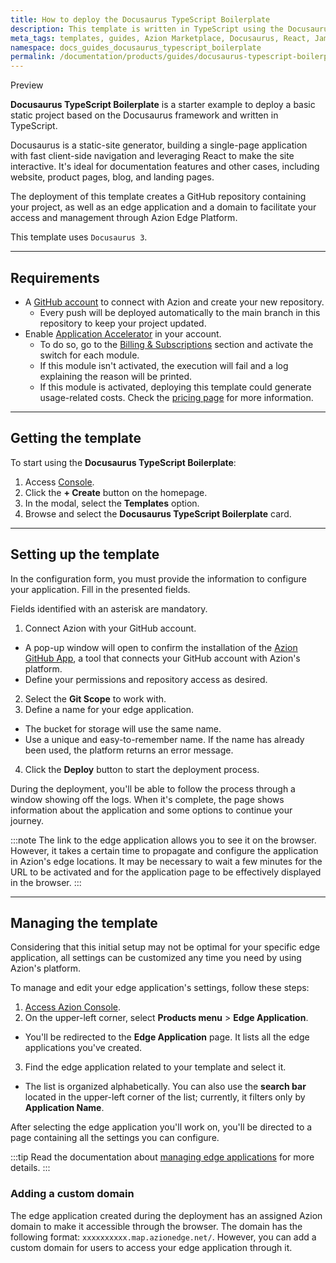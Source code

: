 ```yaml
---
title: How to deploy the Docusaurus TypeScript Boilerplate
description: This template is written in TypeScript using the Docusaurus framework, a static-site generator.
meta_tags: templates, guides, Azion Marketplace, Docusaurus, React, Jamstack, TypeScript
namespace: docs_guides_docusaurus_typescript_boilerplate
permalink: /documentation/products/guides/docusaurus-typescript-boilerplate/
---
```



<Tag severity="info" client:only="vue">
Preview
</Tag>

**Docusaurus TypeScript Boilerplate** is a starter example to deploy a basic static project based on the Docusaurus framework and written in TypeScript.

Docusaurus is a static-site generator, building a single-page application with fast client-side navigation and leveraging React to make the site interactive. It's ideal for documentation features and other cases, including website, product pages, blog, and landing pages.

The deployment of this template creates a GitHub repository containing your project, as well as an edge application and a domain to facilitate your access and management through Azion Edge Platform.

This template uses `Docusaurus 3`.

---

## Requirements

- A [GitHub account](https://github.com/signup) to connect with Azion and create your new repository.
  - Every push will be deployed automatically to the main branch in this repository to keep your project updated.
- Enable [Application Accelerator](/en/documentation/products/build/edge-application/application-accelerator/) in your account. 
    - To do so, go to the [Billing & Subscriptions](/en/documentation/products/guides/billing-and-subscriptions/#subscriptions) section and activate the switch for each module.
    - If this module isn't activated, the execution will fail and a log explaining the reason will be printed.
    - If this module is activated, deploying this template could generate usage-related costs. Check the [pricing page](/en/documentation/products/pricing/) for more information.

---

## Getting the template

To start using the **Docusaurus TypeScript Boilerplate**:

1. Access [Console](https://console.azion.com).
2. Click the **+ Create** button on the homepage.
3. In the modal, select the **Templates** option. 
4. Browse and select the **Docusaurus TypeScript Boilerplate** card.

---

## Setting up the template

In the configuration form, you must provide the information to configure your application. Fill in the presented fields. 

Fields identified with an asterisk are mandatory.

1. Connect Azion with your GitHub account.
- A pop-up window will open to confirm the installation of the [Azion GitHub App](/en/documentation/products/guides/azion-github-app/), a tool that connects your GitHub account with Azion's platform.
- Define your permissions and repository access as desired.
2. Select the **Git Scope** to work with.
3. Define a name for your edge application.
- The bucket for storage will use the same name.
- Use a unique and easy-to-remember name. If the name has already been used, the platform returns an error message.
4. Click the **Deploy** button to start the deployment process.

During the deployment, you'll be able to follow the process through a window showing off the logs. When it's complete, the page shows information about the application and some options to continue your journey.

:::note
The link to the edge application allows you to see it on the browser. However, it takes a certain time to propagate and configure the application in Azion's edge locations. It may be necessary to wait a few minutes for the URL to be activated and for the application page to be effectively displayed in the browser.
:::

---

## Managing the template

Considering that this initial setup may not be optimal for your specific edge application, all settings can be customized any time you need by using Azion's platform.

To manage and edit your edge application's settings, follow these steps:

1. [Access Azion Console](https://console.azion.com).
2. On the upper-left corner, select **Products menu** > **Edge Application**.
- You'll be redirected to the **Edge Application** page. It lists all the edge applications you've created.
3. Find the edge application related to your template and select it.
- The list is organized alphabetically. You can also use the **search bar** located in the upper-left corner of the list; currently, it filters only by **Application Name**.

After selecting the edge application you'll work on, you'll be directed to a page containing all the settings you can configure.

:::tip
Read the documentation about [managing edge applications](/en/documentation/products/build/edge-application/first-steps/) for more details.
:::

### Adding a custom domain

The edge application created during the deployment has an assigned Azion domain to make it accessible through the browser. The domain has the following format: `xxxxxxxxxx.map.azionedge.net/`. However, you can add a custom domain for users to access your edge application through it.


<LinkButton link="/en/documentation/products/guides/configure-a-domain/" label="Go to configuring a domain guide" severity="secondary" /> 
